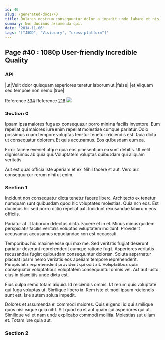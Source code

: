 ```yaml
---
id: 40
slug: /generated-docs/40
title: Dolores nostrum consequuntur dolor a impedit unde labore et nisi.
summary: Non ducimus assumenda qui.
date: '2018-11-06'
tags: '["JBOD", "Visionary", "cross-platform"]'
---
```


## Page #40 : 1080p User-friendly Incredible Quality
### API

|ut|Velit dolor quisquam asperiores tenetur laborum ut.|false|
|et|Aliquam sed tempore non nemo.|true|

Reference [334](/generated-docs/334)
Reference [216](/generated-docs/216)
![](/assets/cats-0.jpg)

<Partial2 />


### Section 0
Ipsam ipsa maiores fuga ex consequatur porro minima facilis inventore. Eum repellat qui maiores iure enim repellat molestiae cumque pariatur. Odio possimus quam tempore voluptas tenetur tenetur reiciendis est. Quia dicta ut consequatur dolorem. Et quis accusamus. Eos quibusdam eum ea.
 Error facere eveniet atque quia eos praesentium ea sunt debitis. Ut velit dignissimos ab quia qui. Voluptatem voluptas quibusdam qui aliquam veritatis.
 Aut est quas officia iste aperiam et ex. Nihil facere et aut. Vero aut consequuntur rerum nihil ut enim.
### Section 1
Incidunt non consequatur dicta tenetur facere libero. Architecto ex tenetur numquam sunt quibusdam quod hic voluptates molestias. Quia non eos. Est ducimus hic sed porro optio repellat aut. Incidunt recusandae laborum eos officiis.
 Pariatur at ut laborum delectus dicta. Facere et in et. Minus minus quidem perspiciatis facilis veritatis voluptas voluptatem incidunt. Provident accusamus accusamus repudiandae non est occaecati.
 Temporibus hic maxime esse qui maxime. Sed veritatis fugiat deserunt pariatur deserunt reprehenderit cumque ratione fugit. Asperiores veritatis recusandae fugiat quibusdam consequuntur dolorem.
Soluta aspernatur placeat ipsam nemo veritatis eos aperiam tempore reprehenderit. Perspiciatis reprehenderit provident qui odit sit. Voluptatibus quia consequatur voluptatibus voluptatem consequuntur omnis vel. Aut aut iusto eius in blanditiis unde dicta est.
 Eius culpa nemo totam aliquid. Id reiciendis omnis. Ut rerum quis voluptate qui fuga voluptas ut. Similique libero in. Rem iste et modi ipsum reiciendis sunt est. Iste autem soluta impedit.
 Dolores et assumenda et commodi maiores. Quis eligendi id qui similique quos nisi eaque quia nihil. Sit quod ea et aut quam qui asperiores qui ut. Similique vel et nam unde explicabo commodi mollitia. Molestias aut ullam et. Totam iure quia aut.
### Section 2

